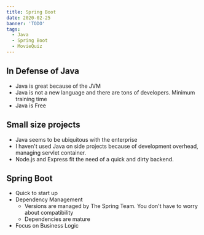 ```yaml
---
title: Spring Boot
date: 2020-02-25
banner: 'TODO'
tags:
  - Java
  - Spring Boot
  - MovieQuiz
---
```


## In Defense of Java

* Java is great because of the JVM
* Java is not a new language and there are tons of developers.  Minimum training time
* Java is Free

## Small size projects

* Java seems to be ubiquitous with the enterprise
* I haven't used Java on side projects because of development overhead, managing servlet container.
* Node.js and Express fit the need of a quick and dirty backend.

## Spring Boot

* Quick to start up
* Dependency Management
    * Versions are managed by The Spring Team.  You don't have to worry about compatibility
    * Dependencies are mature
* Focus on Business Logic